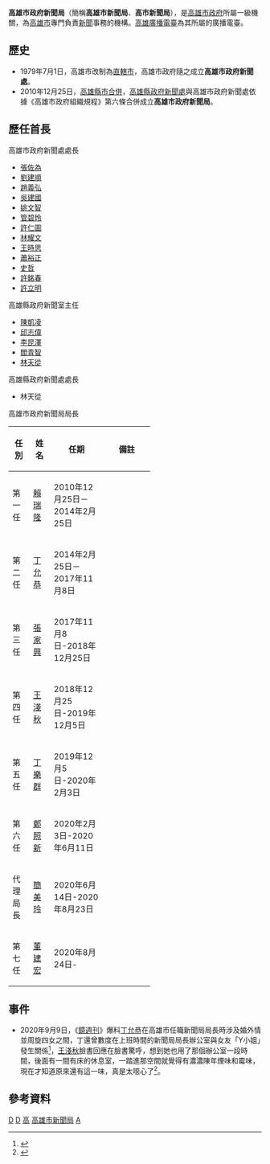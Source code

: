 {{Notability Unreferenced |time=2021-02-26T04:01:42+00:00}}
{{中華民國政府部門基礎資訊
|部門名稱=高雄市政府新聞局
|外文名稱=Information Bureau, Kaohsiung City Government
|外文語言=英文
|部門標誌=Emblem of Kaohsiung City.svg
|部門標誌尺寸=
|部門標誌名稱=
|代表圖像=
|代表圖像尺寸=
|代表圖像名稱=
|首長職銜=局長
|首長姓名=[[董建宏|董建宏]]
|副首長職銜=副局長
|副首長姓名=鍾致遠
|副首長姓名二=
|秘書長職銜=主任秘書
|秘書長姓名=吳哲希
|任命者姓名=
|官員任期=
|機關類型=一級
|所屬部門=
|員額=
|年度預算額=
|授權法源=高雄市政府新聞局組織規程
|成立日期={{Start date|2010|12|25}}
|前身機關=高雄市政府新聞處
|內部單位=
|附屬機關=
|任務編組=
|地址= {{ROC-TW}}<br>[[高雄市|高雄市]][[苓雅區|苓雅區]][[四維三路|四維三路]]2號2樓（[[高雄市政府|高雄市政府]]四維行政中心）
|電話=886-7-3368333
|網站=https://kcginfo.kcg.gov.tw/}}
'''高雄市政府新聞局'''（簡稱'''高雄市新聞局'''、'''高市新聞局'''），是[[高雄市政府|高雄市政府]]所屬一級機關，為[[高雄市|高雄市]]專門負責[[新聞|新聞]]事務的機構。[[高雄廣播電臺|高雄廣播電臺]]為其所屬的廣播電臺。

==歷史==
*1979年7月1日，高雄市改制為[[直轄市|直轄市]]，高雄市政府隨之成立'''高雄市政府新聞處'''。
*2010年12月25日，[[高雄縣市合併|高雄縣市合併]]，[[高雄縣政府新聞處|高雄縣政府新聞處]]與高雄市政府新聞處依據《高雄市政府組織規程》第六條合併成立'''高雄市政府新聞局'''。

==歷任首長==
;高雄市政府新聞處處長
*[[張佐為|張佐為]]
*[[劉建順_(學者)|劉建順]]
*[[趙義弘|趙義弘]]
*[[吳建國|吳建國]]
*[[姚文智|姚文智]]
*[[管碧玲|管碧玲]]
*[[許仁圖|許仁圖]]
*[[林耀文|林耀文]]
*[[王時思|王時思]]
*[[蕭裕正|蕭裕正]]
*[[史哲|史哲]]
*[[許銘春|許銘春]]
*[[許立明|許立明]]

;高雄縣政府新聞室主任
*[[陳凱凌|陳凱凌]]
*[[邱志偉_(政治人物)|邱志偉]]
*[[李昆澤|李昆澤]]
*[[閻青智|閻青智]]
*[[林天從|林天從]]

;高雄縣政府新聞處處長
*林天從

;高雄市政府新聞局局長
{|class="wikitable" width=80%
|-
!width="10%"|任別
!width="10%"|姓名
!width="25%"|任期
!width="25%"|備註
|-
|第一任||[[賴瑞隆|賴瑞隆]]||2010年12月25日－2014年2月25日||
|-
|第二任||[[丁允恭|丁允恭]]||2014年2月25日－2017年11月8日||
|-
|第三任||[[張家興|張家興]]||2017年11月8日-2018年12月25日||
|-
|第四任||[[王淺秋|王淺秋]]||2018年12月25日-2019年12月5日||
|-
|第五任||[[丁樂群|丁樂群]]||2019年12月5日-2020年2月3日||
|-
|第六任||[[鄭照新|鄭照新]]||2020年2月3日-2020年6月11日||
|-
|代理局長||[[簡美玲|簡美玲]]||2020年6月14日-2020年8月23日||
|-
|第七任||[[董建宏|董建宏]]||2020年8月24日-||
|}

== 事件 ==
*2020年9月9日，《[[鏡週刊|鏡週刊]]》爆料[[丁允恭|丁允恭]]在高雄市任職新聞局局長時涉及婚外情並周旋四女之間，丁還曾數度在上班時間的新聞局局長辦公室與女友「Y小姐」發生關係<ref>{{cite news|author= 黃揚明|title=【發言人是渣男1】局長室淪砲房　女記者：丁要我穿短裙網襪像妓女一樣|url=https://www.mirrormedia.mg/story/amp/20200907inv002/|accessdate=2020-09-09|newspaper=《[[鏡週刊|鏡週刊]]》 |date=2021-02-24}}</ref>，[[王淺秋|王淺秋]]臉書回應在臉書驚呼，想到她也用了那個辦公室一段時間，後面有一間有床的休息室，一踏進那空間就覺得有濃濃陳年煙味和霉味，現在才知道原來還有這一味，真是太噁心了<ref>{{cite news|author= 蔡孟妤|title=丁允恭被爆新聞局當砲房 王淺秋驚呼：這味太噁心了！|url=https://udn.com/news/amp/story/121652/4846011|accessdate=2020-09-09|newspaper=《[[聯合報|聯合報]]》 |date=2021-02-24}}</ref>。
== 參考資料==
{{Reflist|30em}}
{{高雄市政府所屬機關}}

{{Portal bar|臺灣|高雄|政治|政府}}
[[Category:2010年建立政府機構|D]]
[[Category:2010年台灣建立|D]]
[[Category:高雄市苓雅區的政府機關|高]]
[[Category:高雄市新聞局|]]
[[Category:高雄市政府|A]]